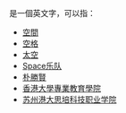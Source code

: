 '''{{lang|en|Space}}'''是一個英文字，可以指：
* [[空間|空間]]
* [[空格|空格]]
* [[太空|太空]]
* [[Space乐队|Space乐队]]
* [[朴勝賢|朴勝賢]]
* [[香港大學專業教育學院|香港大學專業教育學院]]
* [[苏州港大思培科技职业学院|苏州港大思培科技职业学院]]
{{Disambig|Cat=非中文名稱消歧義}}